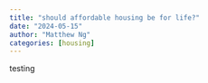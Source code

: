 ```yaml
---
title: "should affordable housing be for life?"
date: "2024-05-15"
author: "Matthew Ng"
categories: [housing]
---
```


testing
